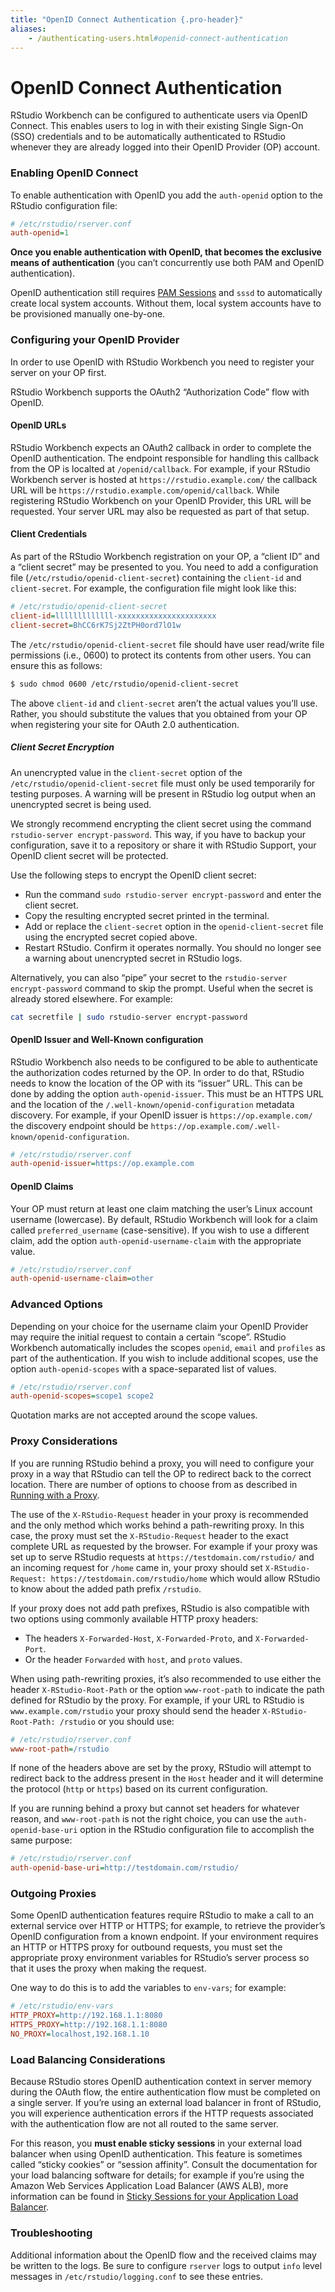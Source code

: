 ```yaml
---
title: "OpenID Connect Authentication {.pro-header}"
aliases:
	- /authenticating-users.html#openid-connect-authentication
---
```


# OpenID Connect Authentication {.pro-header}

RStudio Workbench can be configured to authenticate users via OpenID Connect. This enables users to log in with their existing Single Sign-On (SSO) credentials and to be automatically authenticated to RStudio whenever they are already logged into their OpenID Provider (OP) account.

### Enabling OpenID Connect

To enable authentication with OpenID you add the `auth-openid` option to the RStudio configuration file:



```ini
# /etc/rstudio/rserver.conf
auth-openid=1
```

::: {.callout-important} 
**Once you enable authentication with OpenID, that becomes the exclusive means of authentication** (you can't concurrently use both PAM and OpenID authentication).
:::

::: {.callout-important}
OpenID authentication still requires [PAM Sessions](../r_sessions/pam_sessions.qmd) and `sssd` to automatically create local system accounts. Without them, local system accounts have to be provisioned manually one-by-one.
:::

### Configuring your OpenID Provider

In order to use OpenID with RStudio Workbench you need to register your server on your OP first.

::: {.callout-note}
RStudio Workbench supports the OAuth2 "Authorization Code" flow with OpenID.
:::


#### OpenID URLs

RStudio Workbench expects an OAuth2 callback in order to complete the OpenID authentication. The endpoint responsible for handling this callback from the OP is localted at `/openid/callback`. For example, if your RStudio Workbench server is hosted at `https://rstudio.example.com/` the callback URL will be `https://rstudio.example.com/openid/callback`. While registering RStudio Workbench on your OpenID Provider, this URL will be requested. Your server URL may also be requested as part of that setup.

#### Client Credentials

As part of the RStudio Workbench registration on your OP, a "client ID" and a "client secret" may be presented to you. You need to add a configuration file (`/etc/rstudio/openid-client-secret`) containing the `client-id` and `client-secret`. For example, the configuration file might look like this:



```ini
# /etc/rstudio/openid-client-secret
client-id=lllllllllllll-xxxxxxxxxxxxxxxxxxxxxx
client-secret=BhCC6rK7Sj2ZtPH0ord7lO1w
```

The `/etc/rstudio/openid-client-secret` file should have user read/write file permissions (i.e., 0600) to protect its contents from other users. You can ensure this as follows:

```bash
$ sudo chmod 0600 /etc/rstudio/openid-client-secret
```

::: {.callout-important}
The above `client-id` and `client-secret` aren't the actual values you'll use. Rather, you should substitute the values that you obtained from your OP when registering your site for OAuth 2.0 authentication.
:::


##### Client Secret Encryption

An unencrypted value in the `client-secret` option of the `/etc/rstudio/openid-client-secret` file must only be used temporarily for testing purposes. A warning will be present in RStudio log output when an unencrypted secret is being used.

We strongly recommend encrypting the client secret using the command `rstudio-server encrypt-password`. This way, if you have to backup your configuration, save it to a repository or share it with RStudio Support, your OpenID client secret will be protected.

Use the following steps to encrypt the OpenID client secret:

- Run the command `sudo rstudio-server encrypt-password` and enter the client secret.
- Copy the resulting encrypted secret printed in the terminal.
- Add or replace the `client-secret` option in the `openid-client-secret` file using the encrypted secret copied above.
- Restart RStudio. Confirm it operates normally. You should no longer see a warning about unencrypted secret in RStudio logs.

::: {.callout-note}
Alternatively, you can also "pipe" your secret to the `rstudio-server encrypt-password` command to skip the prompt. Useful when the secret is already stored elsewhere. For example:

```bash
cat secretfile | sudo rstudio-server encrypt-password
```
:::


#### OpenID Issuer and Well-Known configuration

RStudio Workbench also needs to be configured to be able to authenticate the authorization codes returned by the OP. In order to do that, RStudio needs to know the location of the OP with its "issuer" URL. This can be done by adding the option `auth-openid-issuer`. This must be an HTTPS URL and the location of the `/.well-known/openid-configuration` metadata discovery. For example, if your OpenID issuer is `https://op.example.com/` the discovery endpoint should be `https://op.example.com/.well-known/openid-configuration`.

```ini
# /etc/rstudio/rserver.conf
auth-openid-issuer=https://op.example.com
```

#### OpenID Claims

Your OP must return at least one claim matching the user's Linux account username (lowercase). By default, RStudio Workbench will look for a claim called `preferred_username` (case-sensitive). If you wish to use a different claim, add the option `auth-openid-username-claim` with the appropriate value.



```ini
# /etc/rstudio/rserver.conf
auth-openid-username-claim=other
```

### Advanced Options

Depending on your choice for the username claim your OpenID Provider may require the initial request to contain a certain "scope". RStudio Workbench automatically includes the scopes `openid`, `email` and `profiles` as part of the authentication. If you wish to include additional scopes, use the option `auth-openid-scopes` with a space-separated list of values.



```ini
# /etc/rstudio/rserver.conf
auth-openid-scopes=scope1 scope2
```

::: {.callout-important}
Quotation marks are not accepted around the scope values.
:::

### Proxy Considerations

If you are running RStudio behind a proxy, you will need to configure your proxy in a way that RStudio can tell the OP to redirect back to the correct location. There are number of options to choose from as described in [Running with a Proxy](../access_and_security/running_with_a_proxy.html).

The use of the `X-RStudio-Request` header in your proxy is recommended and the only method which works behind a path-rewriting proxy. In this case, the proxy must set the `X-RStudio-Request` header to the exact complete URL as requested by the browser. For example if your proxy was set up to serve RStudio requests at `https://testdomain.com/rstudio/` and an incoming request for `/home` came in, your proxy should set `X-RStudio-Request: https://testdomain.com/rstudio/home` which would allow RStudio to know about the added path prefix `/rstudio`.

If your proxy does not add path prefixes, RStudio is also compatible with two options using commonly available HTTP proxy headers:

- The headers `X-Forwarded-Host`, `X-Forwarded-Proto`, and `X-Forwarded-Port`.
- Or the header `Forwarded` with `host`, and `proto` values.

When using path-rewriting proxies, it's also recommended to use either the header `X-RStudio-Root-Path` or the option `www-root-path` to indicate the path defined for RStudio by the proxy. For example, if your URL to RStudio is `www.example.com/rstudio` your proxy should send the header `X-RStudio-Root-Path: /rstudio` or you should use:



```ini
# /etc/rstudio/rserver.conf
www-root-path=/rstudio
```

If none of the headers above are set by the proxy, RStudio will attempt to redirect back to the address present in the `Host` header and it will determine the protocol (`http` or `https`) based on its current configuration.

If you are running behind a proxy but cannot set headers for whatever reason, and `www-root-path` is not the right choice, you can use the `auth-openid-base-uri` option in the RStudio configuration file to accomplish the same purpose:



```ini
# /etc/rstudio/rserver.conf
auth-openid-base-uri=http://testdomain.com/rstudio/
```

### Outgoing Proxies

Some OpenID authentication features require RStudio to make a call to an external service over HTTP or HTTPS; for example, to retrieve the provider's OpenID configuration from a known endpoint. If your environment requires an HTTP or HTTPS proxy for outbound requests, you must set the appropriate proxy environment variables for RStudio's server process so that it uses the proxy when making the request. 

One way to do this is to add the variables to `env-vars`; for example:



```ini
# /etc/rstudio/env-vars
HTTP_PROXY=http://192.168.1.1:8080
HTTPS_PROXY=http://192.168.1.1:8080
NO_PROXY=localhost,192.168.1.10
```

### Load Balancing Considerations

Because RStudio stores OpenID authentication context in server memory during the OAuth flow, the entire authentication flow must be completed on a single server. If you're using an external load balancer in front of RStudio, you will experience authentication errors if the HTTP requests associated with the authentication flow are not all routed to the same server.

For this reason, you **must enable sticky sessions** in your external load balancer when using OpenID authentication. This feature is sometimes called "sticky cookies" or "session affinity". Consult the documentation for your load balancing software for details; for example if you're using the Amazon Web Services Application Load Balancer (AWS ALB), more information can be found in [Sticky Sessions for your Application Load Balancer](https://docs.aws.amazon.com/elasticloadbalancing/latest/application/sticky-sessions.html).

### Troubleshooting

Additional information about the OpenID flow and the received claims may be written to the logs.
Be sure to configure `rserver` logs to output `info` level messages in `/etc/rstudio/logging.conf` to see these entries.